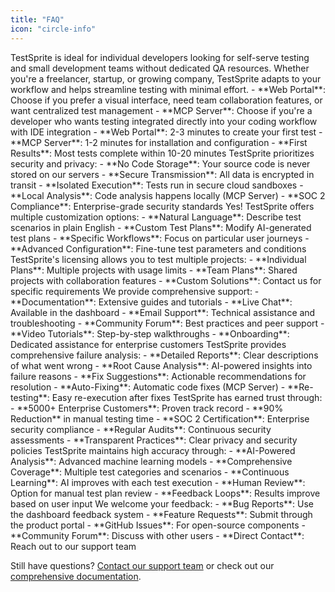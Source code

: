 ```yaml
---
title: "FAQ"
icon: "circle-info"
---
```


<AccordionGroup>
  <Accordion title="Who is TestSprite designed for?">
    TestSprite is ideal for individual developers looking for self-serve testing and small development teams without dedicated QA resources. Whether you're a freelancer, startup, or growing company, TestSprite adapts to your workflow and helps streamline testing with minimal effort.
  </Accordion>

  <Accordion title="Which approach should I choose: Web Portal or MCP Server?">
    - **Web Portal**: Choose if you prefer a visual interface, need team collaboration features, or want centralized test management
    - **MCP Server**: Choose if you're a developer who wants testing integrated directly into your coding workflow with IDE integration
  </Accordion>

  <Accordion title="How quickly can I get started?">
    - **Web Portal**: 2-3 minutes to create your first test
    - **MCP Server**: 1-2 minutes for installation and configuration
    - **First Results**: Most tests complete within 10-20 minutes
  </Accordion>

  <Accordion title="How does TestSprite handle my code and data?">
    TestSprite prioritizes security and privacy:
    - **No Code Storage**: Your source code is never stored on our servers
    - **Secure Transmission**: All data is encrypted in transit
    - **Isolated Execution**: Tests run in secure cloud sandboxes
    - **Local Analysis**: Code analysis happens locally (MCP Server)
    - **SOC 2 Compliance**: Enterprise-grade security standards
  </Accordion>

  <Accordion title="Can I customize test scenarios?">
    Yes! TestSprite offers multiple customization options:
    - **Natural Language**: Describe test scenarios in plain English
    - **Custom Test Plans**: Modify AI-generated test plans
    - **Specific Workflows**: Focus on particular user journeys
    - **Advanced Configuration**: Fine-tune test parameters and conditions
  </Accordion>

  <Accordion title="How many projects can I test with TestSprite?">
    TestSprite's licensing allows you to test multiple projects:
    - **Individual Plans**: Multiple projects with usage limits
    - **Team Plans**: Shared projects with collaboration features
    - **Custom Solutions**: Contact us for specific requirements
  </Accordion>

  <Accordion title="What support is available?">
    We provide comprehensive support:
    - **Documentation**: Extensive guides and tutorials
    - **Live Chat**: Available in the dashboard
    - **Email Support**: Technical assistance and troubleshooting
    - **Community Forum**: Best practices and peer support
    - **Video Tutorials**: Step-by-step walkthroughs
    - **Onboarding**: Dedicated assistance for enterprise customers
  </Accordion>

  <Accordion title="What happens if my tests fail?">
    TestSprite provides comprehensive failure analysis:
    - **Detailed Reports**: Clear descriptions of what went wrong
    - **Root Cause Analysis**: AI-powered insights into failure reasons
    - **Fix Suggestions**: Actionable recommendations for resolution
    - **Auto-Fixing**: Automatic code fixes (MCP Server)
    - **Re-testing**: Easy re-execution after fixes
  </Accordion>

  <Accordion title="Can I trust TestSprite with my applications?">
    TestSprite has earned trust through:
    - **5000+ Enterprise Customers**: Proven track record
    - **90% Reduction** in manual testing time
    - **SOC 2 Certification**: Enterprise security compliance
    - **Regular Audits**: Continuous security assessments
    - **Transparent Practices**: Clear privacy and security policies
  </Accordion>

  <Accordion title="How accurate are TestSprite's test results?">
    TestSprite maintains high accuracy through:
    - **AI-Powered Analysis**: Advanced machine learning models
    - **Comprehensive Coverage**: Multiple test categories and scenarios
    - **Continuous Learning**: AI improves with each test execution
    - **Human Review**: Option for manual test plan review
    - **Feedback Loops**: Results improve based on user input
  </Accordion>

  <Accordion title="How do I report bugs or request features?">
    We welcome your feedback:
    - **Bug Reports**: Use the dashboard feedback system
    - **Feature Requests**: Submit through the product portal
    - **GitHub Issues**: For open-source components
    - **Community Forum**: Discuss with other users
    - **Direct Contact**: Reach out to our support team
  </Accordion>
</AccordionGroup>

Still have questions? [Contact our support team](https://calendly.com/contact-hmul/schedule) or check out our [comprehensive documentation](/introduction). 